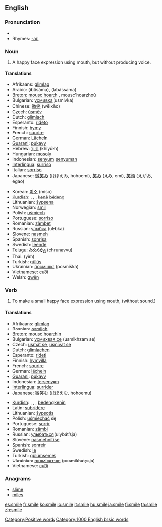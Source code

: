==English==

{{rank|afterwards|horses|wonder|706|smile|walk|places|simple}}

===Pronunciation===
*{{SAMPA|/smaIl/}}
*Rhymes: [[Rhymes:English:-aɪl|-aɪl]]

===Noun===
{{en-noun}}

# A happy face expression using mouth, but without producing voice.

====Translations====
{{top}}
*Afrikaans: [[glimlag]]
*Arabic: {{ARchar|[[ابتسامة]]}} (ibtisáma), {{ARchar|[[تبسم]]}} (tabássama)
*[[Breton]]: [[mousc'hoarzh]] {{m}}, mousc'hoarzhoù {{p}}
*Bulgarian: [[усмивка]] (usmivka) {{f}}
*Chinese: [[微笑]] (wēixiào)
*Czech: [[úsměv]] {{m}}
*Dutch: [[glimlach]] {{m}}
*Esperanto: [[rideto]]
*Finnish: [[hymy]]
*French: [[sourire]] {{m}}
*German: [[Lächeln]] {{n}}
*[[Guarani]]: [[pukavy]]
*Hebrew: [[חיוך]] (khiyúkh)
*Hungarian: [[mosoly]]
*Indonesian: [[senyum]], [[senyum|senyuman]]
*[[Interlingua]]: [[surriso]]
*Italian: [[sorriso]] {{m}}
*Japanese: [[微笑み]] (ほほえみ, hohoemi), [[笑み]] (えみ, emi), [[笑顔]] (えがお, egao)
{{mid}}
*Korean: [[미소]] (miso)
*[[Kurdish]]: {{trad|ku|bişir}} {{f}}, {{trad|ku|girrnij}} {{f}}, {{trad|ku|bişkurr}} {{f}}, [[ken]]ê [[bêdeng]] {{m}}
*Lithuanian: [[šypsena]]
*Norwegian: [[smil]] {{n}}
*Polish: [[uśmiech]] {{m}}
*Portuguese: [[sorriso]] {{m}}
*Romanian: [[zâmbet]] {{n}}
*Russian: [[улыбка]] (ulýbka) {{f}}
*Slovene: [[nasmeh]] {{m}}
*Spanish: [[sonrisa]] {{f}}
*Swedish: [[leende]] {{n}}
*[[Telugu]]: [[చిరునవ్వు]] (chirunavvu)
*Thai: {{THchar|[[ยิ้ม]]}} (yím)
*Turkish: [[gülüş]]
*Ukrainian: [[посмішка]] (posmíška) {{f}}
*Vietnamese: [[cười]]
*Welsh: [[gwên]]
{{bottom}}

===Verb===
{{en-verb|smil|ing}}

# To make a small happy face expression using mouth, (without sound.)

====Translations====
{{top}}
*Afrikaans: [[glimlag]]
*Bosnian: [[osmijeh]]
*[[Breton]]: [[mousc'hoarzhin]]
*Bulgarian: [[усмихвам|усмихвам се]] (usmikhzam se)
*Czech: [[usmát se]], [[usmívat se]]
*Dutch: [[glimlachen]]
*Esperanto: [[rideti]]
*Finnish: [[hymyillä]]
*French: [[sourire]]
*German: [[lächeln]]
*[[Guarani]]: [[pukavy]]
*Indonesian: [[senyum|tersenyum]]
*[[Interlingua]]: [[surrider]]
*Japanese: [[微笑む]] ([[ほほえむ]], [[hohoemu]])
{{mid}}
*[[Kurdish]]: {{trad|ku|bişirîn}}, {{trad|ku|girrnijîn}}, {{trad|ku|bişkurrîn}} {{f}}, [[bêdeng]] [[kenîn]]
*Latin: [[subridere|subrīdēre]]
*Lithuanian: [[šypsotis]]
*Polish: [[uśmiechać]] się
*Portuguese: [[sorrir]]
*Romanian: [[zâmbi]]
*Russian: [[улыбаться]] (ulybát’sja)
*Slovene: [[nasmehniti se]]
*Spanish: [[sonreir]]
*Swedish: [[le#Swedish|le]]
*Turkish: [[gülümsemek]]
*Ukrainian: [[посміхатися]] (posmikhatysja)
*Vietnamese: [[cười]]
{{bottom}}

===Anagrams===
*[[slime]]
*[[miles]]

[[Category:Positive words]]
[[Category:1000 English basic words]]

[[es:smile]]
[[fr:smile]]
[[ko:smile]]
[[io:smile]]
[[it:smile]]
[[hu:smile]]
[[ja:smile]]
[[fi:smile]]
[[ta:smile]]
[[zh:smile]]